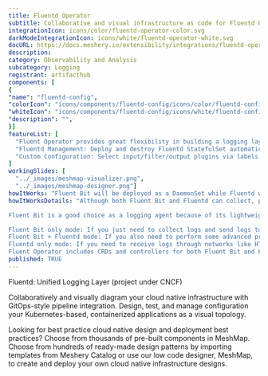 ```yaml
---
title: Fluentd Operator
subtitle: Collaborative and visual infrastructure as code for Fluentd Operator
integrationIcon: icons/color/fluentd-operator-color.svg
darkModeIntegrationIcon: icons/white/fluentd-operator-white.svg
docURL: https://docs.meshery.io/extensibility/integrations/fluentd-operator
description: 
category: Observability and Analysis
subcategory: Logging
registrant: artifacthub
components: [
{
"name": "fluentd-config",
"colorIcon": "icons/components/fluentd-config/icons/color/fluentd-config-color.svg",
"whiteIcon": "icons/components/fluentd-config/icons/white/fluentd-config-white.svg",
"description": "",
}]
featureList: [
  "Fluent Operator provides great flexibility in building a logging layer based on Fluent Bit and Fluentd.",
  "Fluentd Management: Deploy and destroy Fluentd StatefulSet automatically.",
  "Custom Configuration: Select input/filter/output plugins via labels."
]
workingSlides: [
  "../_images/meshmap-visualizer.png",
  "../_images/meshmap-designer.png"]
howItWorks: "Fluent Bit will be deployed as a DaemonSet while Fluentd will be deployed as a StatefulSet. "
howItWorksDetails: "Although both Fluent Bit and Fluentd can collect, process(parse and filter) and then forward log to the final destinations, still they have strengths in different aspects.

Fluent Bit is a good choice as a logging agent because of its lightweight and efficiency, while Fluentd is more powerful to perform advanced processing on logs because of its rich plugins.

Fluent Bit only mode: If you just need to collect logs and send logs to the final destinations, all you need is Fluent Bit.
Fluent Bit + Fluentd mode: If you also need to perform some advanced processing on the logs collected or send to more sinks, then you also need Fluentd.
Fluentd only mode: If you need to receive logs through networks like HTTP or Syslog and then process and send the log to the final sinks, you only need Fluentd.
Fluent Operator includes CRDs and controllers for both Fluent Bit and Fluentd which allows you to config your log processing pipelines in the 3 modes mentioned above as you wish."
published: TRUE
---
```

<p>
Fluentd: Unified Logging Layer (project under CNCF)
</p>
<p>
    Collaboratively and visually diagram your cloud native infrastructure with GitOps-style pipeline integration. Design, test, and manage configuration your Kubernetes-based, containerized applications as a visual topology.
</p>
<p>
    Looking for best practice cloud native design and deployment best practices? Choose from thousands of pre-built components in MeshMap. Choose from hundreds of ready-made design patterns by importing templates from Meshery Catalog or use our low code designer, MeshMap, to create and deploy your own cloud native infrastructure designs.
</p>
